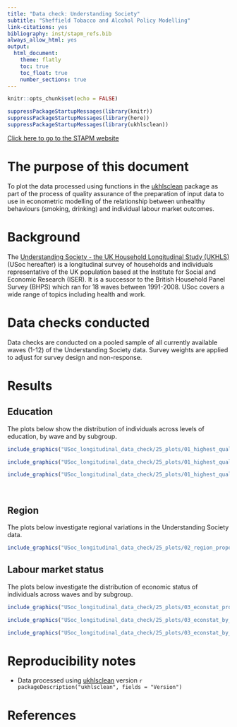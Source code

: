 ```yaml
---
title: "Data check: Understanding Society"
subtitle: "Sheffield Tobacco and Alcohol Policy Modelling"
link-citations: yes
bibliography: inst/stapm_refs.bib
always_allow_html: yes
output:
  html_document:
    theme: flatly
    toc: true
    toc_float: true
    number_sections: true
---
```



```r
knitr::opts_chunk$set(echo = FALSE)

suppressPackageStartupMessages(library(knitr))
suppressPackageStartupMessages(library(here))
suppressPackageStartupMessages(library(ukhlsclean))
```

[Click here to go to the STAPM website](https://stapm.gitlab.io/Understanding_Society.html)

# The purpose of this document
To plot the data processed using functions in the [ukhlsclean](https://stapm.gitlab.io/r-packages/ukhlsclean/) package as part of the process of quality assurance of the preparation of input data to use in econometric modelling of the relationship between unhealthy behaviours (smoking, drinking) and individual labour market outcomes.   

# Background
The [Understanding Society - the UK Household Longitudinal Study (UKHLS)](https://www.understandingsociety.ac.uk/) (USoc hereafter) is a longitudinal survey of households and individuals representative of the UK population based at the Institute for Social and Economic Research (ISER). It is a successor to the British Household Panel Survey (BHPS) which ran for 18 waves between 1991-2008. USoc covers a wide range of topics including health and work.  

# Data checks conducted

Data checks are conducted on a pooled sample of all currently available waves (1-12) of the Understanding Society data. Survey weights are applied to adjust for survey design and non-response.    

# Results

## Education

The plots below show the distribution of individuals across levels of education, by wave and by subgroup.

```r
include_graphics("USoc_longitudinal_data_check/25_plots/01_highest_qual.png")
```

```r
include_graphics("USoc_longitudinal_data_check/25_plots/01_highest_qual_proportion.png")
```

```r
include_graphics("USoc_longitudinal_data_check/25_plots/01_highest_qual_by_sex_proportion.png")
```

<br/>  

## Region

The plots below investigate regional variations in the Understanding Society data.   

```r
include_graphics("USoc_longitudinal_data_check/25_plots/02_region_proportion.png")

```

## Labour market status

The plots below investigate the distribution of economic status of individuals across waves and by subgroup.

```r
include_graphics("USoc_longitudinal_data_check/25_plots/03_econstat_proportion.png")

```

```r
include_graphics("USoc_longitudinal_data_check/25_plots/03_econstat_by_age_proportion.png")

```

```r
include_graphics("USoc_longitudinal_data_check/25_plots/03_econstat_by_sex_proportion.png")

```

# Reproducibility notes

- Data processed using [ukhlsclean](https://stapm.gitlab.io/r-packages/ukhlsclean/) version `r packageDescription("ukhlsclean", fields = "Version")`


# References






















































